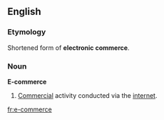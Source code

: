==English==
===Etymology===
Shortened form of '''electronic commerce'''.
=== Noun ===
{{wikipedia}}
'''E-commerce'''
# [[Commercial]] activity conducted via the [[internet]].

[[fr:e-commerce]]